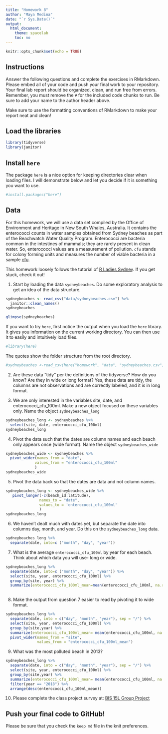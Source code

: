 ```yaml
---
title: "Homework 8"
author: "Maya Medina"
date: "`r Sys.Date()`"
output:
  html_document:
    theme: spacelab
    toc: no
---
```


```r
knitr::opts_chunk$set(echo = TRUE)
```

## Instructions
Answer the following questions and complete the exercises in RMarkdown. Please embed all of your code and push your final work to your repository. Your final lab report should be organized, clean, and run free from errors. Remember, you must remove the `#` for the included code chunks to run. Be sure to add your name to the author header above.  

Make sure to use the formatting conventions of RMarkdown to make your report neat and clean!  

## Load the libraries
```r
library(tidyverse)
library(janitor)
``` 

## Install `here`
The package `here` is a nice option for keeping directories clear when loading files. I will demonstrate below and let you decide if it is something you want to use.  
```r
#install.packages("here")
```

## Data
For this homework, we will use a data set compiled by the Office of Environment and Heritage in New South Whales, Australia. It contains the enterococci counts in water samples obtained from Sydney beaches as part of the Beachwatch Water Quality Program. Enterococci are bacteria common in the intestines of mammals; they are rarely present in clean water. So, enterococci values are a measurement of pollution. `cfu` stands for colony forming units and measures the number of viable bacteria in a sample [cfu](https://en.wikipedia.org/wiki/Colony-forming_unit).   

This homework loosely follows the tutorial of [R Ladies Sydney](https://rladiessydney.org/). If you get stuck, check it out!  

1. Start by loading the data `sydneybeaches`. Do some exploratory analysis to get an idea of the data structure.
```r
sydneybeaches <- read_csv("data/sydneybeaches.csv") %>% 
  janitor::clean_names()
sydneybeaches
```

```r
glimpse(sydneybeaches)
```


If you want to try `here`, first notice the output when you load the `here` library. It gives you information on the current working directory. You can then use it to easily and intuitively load files.
```r
#library(here)
```

The quotes show the folder structure from the root directory.
```r
#sydneybeaches <-read_csv(here("homework", "data", "sydneybeaches.csv")) %>% clean_names()
```

2. Are these data "tidy" per the definitions of the tidyverse? How do you know? Are they in wide or long format?
Yes, these data are tidy, the columns are not observations and are correctly labeled, and it is in long format.

3. We are only interested in the variables site, date, and enterococci_cfu_100ml. Make a new object focused on these variables only. Name the object `sydneybeaches_long`
```r
sydneybeaches_long <- sydneybeaches %>% 
  select(site, date, enterococci_cfu_100ml)
sydneybeaches_long
```

4. Pivot the data such that the dates are column names and each beach only appears once (wide format). Name the object `sydneybeaches_wide`
```r
sydneybeaches_wide <- sydneybeaches %>% 
  pivot_wider(names_from = "date",
             values_from = "enterococci_cfu_100ml"
             )
sydneybeaches_wide
```

5. Pivot the data back so that the dates are data and not column names.
```r
sydneybeaches_long <- sydneybeaches_wide %>% 
   pivot_longer(-c(beach_id:latitude),
               names_to = "date",
               values_to = 'enterococci_cfu_100ml'
               )
sydneybeaches_long
```

6. We haven't dealt much with dates yet, but separate the date into columns day, month, and year. Do this on the `sydneybeaches_long` data.
```r
sydneybeaches_long %>% 
  separate(date, into=c ("month", "day", "year"))
```

7. What is the average `enterococci_cfu_100ml` by year for each beach. Think about which data you will use- long or wide.
```r
sydneybeaches_long %>% 
  separate(date, into=c ("month", "day", "year")) %>% 
  select(site, year, enterococci_cfu_100ml) %>% 
  group_by(site, year) %>% 
  summarize(enterococci_cfu_100ml_mean=mean(enterococci_cfu_100ml, na.rm =T))
 
```

8. Make the output from question 7 easier to read by pivoting it to wide format.
```r
sydneybeaches_long %>% 
  separate(date, into = c("day", "month", "year"), sep = "/") %>% 
  select(site, year, enterococci_cfu_100ml) %>% 
  group_by(site,year) %>% 
  summarize(enterococci_cfu_100ml_mean= mean(enterococci_cfu_100ml, na.rm =T)) %>% 
  pivot_wider(names_from = "site",
              values_from = "enterococci_cfu_100ml_mean")
```

9. What was the most polluted beach in 2013?
```r
sydneybeaches_long %>% 
  separate(date, into = c("day", "month", "year"), sep = "/") %>% 
  select(site, year, enterococci_cfu_100ml) %>% 
  group_by(site,year) %>% 
  summarize(enterococci_cfu_100ml_mean= mean(enterococci_cfu_100ml, na.rm =T)) %>% 
  filter(year == "2018") %>% 
  arrange(desc(enterococci_cfu_100ml_mean))
```

10. Please complete the class project survey at: [BIS 15L Group Project](https://forms.gle/H2j69Z3ZtbLH3efW6)

## Push your final code to GitHub!
Please be sure that you check the `keep md` file in the knit preferences.   